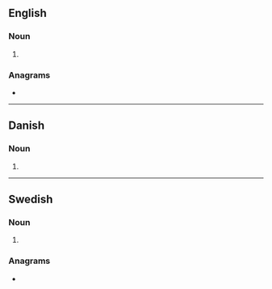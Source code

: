 {{also|Lasters|lästers}}
==English==

===Noun===
{{head|en|noun form}}

# {{plural of|en|laster}}

===Anagrams===
* {{anagrams|en|a=aelrsst|artless|ratless|resalts|salters|slaters|strales|streals|tarsels}}

----

==Danish==

===Noun===
{{head|da|noun form|g=c}}

# {{inflection of|da|last||indef|gen|p}}

----

==Swedish==

===Noun===
{{head|sv|noun form}}

# {{sv-noun-form-indef-gen-pl|last}}

===Anagrams===
* {{anagrams|sv|a=aelrsst|alsters|arslets|rasslet|salters|trassel}}